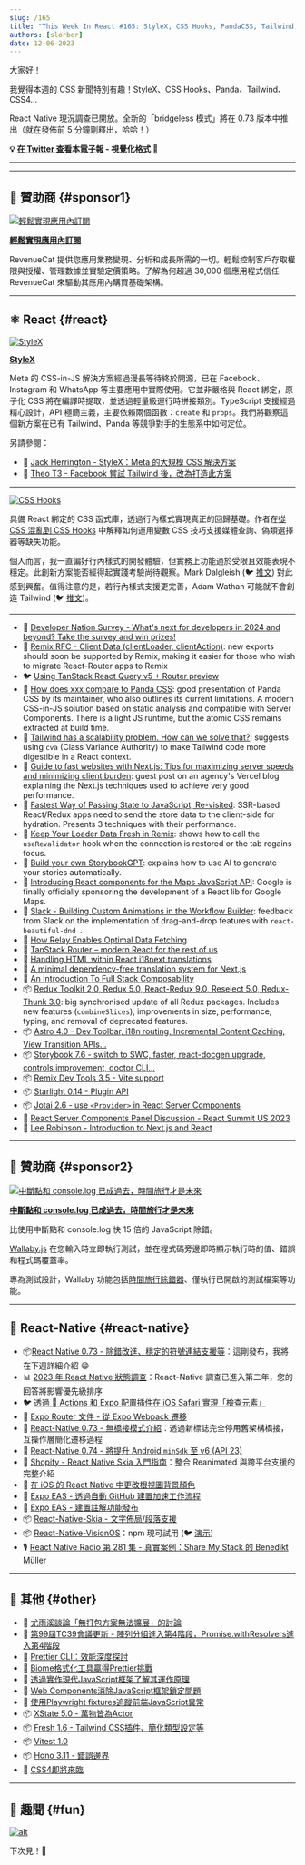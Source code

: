 ```yaml
---
slug: /165
title: "This Week In React #165: StyleX, CSS Hooks, PandaCSS, Tailwind, Redux, Astro, Next.js, Remix, Storybook, React-Native 0.73, State of React-Native, Skia text layouts, Expo EAS..."
authors: [slorber]
date: 12-06-2023
---
```


大家好！

我覺得本週的 CSS 新聞特別有趣！StyleX、CSS Hooks、Panda、Tailwind、CSS4...

React Native 現況調查已開放。全新的「bridgeless 模式」將在 0.73 版本中推出（就在發佈前 5 分鐘剛釋出，哈哈！）

<!-- truncate -->

**💡 [在 Twitter 查看本電子報](https://slo.im/thread) - 視覺化格式 🎨**

---


<Support />

---

## 💸 贊助商 {#sponsor1}

[![輕鬆實現應用內訂閱](/emails/issues/165/RevenueCat.jpg)](https://www.revenuecat.com?utm_source=twir&utm_medium=sponsorship&utm_campaign=dec_23)

**[輕鬆實現應用內訂閱](https://www.revenuecat.com?utm_source=twir&utm_medium=sponsorship&utm_campaign=dec_23)**

RevenueCat 提供您應用業務變現、分析和成長所需的一切。輕鬆控制客戶存取權限與授權、管理數據並實驗定價策略。了解為何超過 30,000 個應用程式信任 RevenueCat 來驅動其應用內購買基礎架構。

---

## ⚛️ React {#react}

[![StyleX](/emails/issues/165/stylex.jpg)](https://github.com/facebook/stylex)

[**StyleX**](https://github.com/facebook/stylex)

Meta 的 CSS-in-JS 解決方案經過漫長等待終於開源，已在 Facebook、Instagram 和 WhatsApp 等主要應用中實際使用。它並非嚴格與 React 綁定，原子化 CSS 將在編譯時提取，並透過輕量級運行時拼接類別。TypeScript 支援經過精心設計，API 極簡主義，主要依賴兩個函數：`create` 和 `props`。我們將觀察這個新方案在已有 Tailwind、Panda 等競爭對手的生態系中如何定位。

另請參閱：

- 🎥 [Jack Herrington - StyleX：Meta 的大規模 CSS 解決方案](https://www.youtube.com/watch?v=6ZDiGtg1jN4)
- 🎥 [Theo T3 - Facebook 嘗試 Tailwind 後，改為打造此方案](https://www.youtube.com/watch?v=PHV94q7BivI)

---

[![CSS Hooks](/emails/issues/165/csshooks.jpg)](https://css-hooks.com/)

具備 React 綁定的 CSS 函式庫，透過行內樣式實現真正的回歸基礎。作者在[從 CSS 混亂到 CSS Hooks](https://nsaunders.dev/posts/css-madness-to-hooks) 中解釋如何運用變數 CSS 技巧支援媒體查詢、偽類選擇器等缺失功能。

個人而言，我一直偏好行內樣式的開發體驗，但實務上功能過於受限且效能表現不穩定。此創新方案能否經得起實踐考驗尚待觀察。Mark Dalgleish (🐦 [推文](https://twitter.com/markdalgleish/status/1729399475494608923)) 對此感到興奮。值得注意的是，若行內樣式支援更完善，Adam Wathan 可能就不會創造 Tailwind (🐦 [推文](https://twitter.com/adamwathan/status/1732209400641724785))。

---

- 💸 [Developer Nation Survey - What's next for developers in 2024 and beyond? Take the survey and win prizes!](https://developereconomics.net/?member_id=thisweekinreact&utm_medium=nl_ad1)
- 👀 [Remix RFC - Client Data (clientLoader, clientAction)](https://github.com/remix-run/remix/discussions/7634): new exports should soon be supported by Remix, making it easier for those who wish to migrate React-Router apps to Remix
- 🐦 [Using TanStack React Query v5 + Router preview](https://twitter.com/tannerlinsley/status/1730621837212876829)
- 📜 [How does xxx compare to Panda CSS](https://www.astahmer.dev/posts/how-does-xxx-compares-to-panda-css): good presentation of Panda CSS by its maintainer, who also outlines its current limitations. A modern CSS-in-JS solution based on static analysis and compatible with Server Components. There is a light JS runtime, but the atomic CSS remains extracted at build time.
- 📜 [Tailwind has a scalability problem. How can we solve that?](https://byteofdev.com/posts/scale-tailwindcss/): suggests using `cva` (Class Variance Authority) to make Tailwind code more digestible in a React context.
- 📜 [Guide to fast websites with Next.js: Tips for maximizing server speeds and minimizing client burden](https://vercel.com/blog/guide-to-fast-websites-with-next-js-tips-for-maximizing-server-speeds): guest post on an agency's Vercel blog explaining the Next.js techniques used to achieve very good performance.
- 📜 [Fastest Way of Passing State to JavaScript, Re-visited](https://calendar.perfplanet.com/2023/fastest-way-passing-state-javascript-revisited/): SSR-based React/Redux apps need to send the store data to the client-side for hydration. Presents 3 techniques with their performance.
- 📜 [Keep Your Loader Data Fresh in Remix](https://sergiodxa.com/tutorials/keep-your-loader-data-fresh-in-remix): shows how to call the `useRevalidator` hook when the connection is restored or the tab regains focus.
- 📜 [Build your own StorybookGPT](https://storybook.js.org/blog/build-your-own-storybook-gpt/): explains how to use AI to generate your stories automatically.
- 📜 [Introducing React components for the Maps JavaScript API](https://cloud.google.com/blog/products/maps-platform/introducing-react-components-for-the-maps-javascript-api/): Google is finally officially sponsoring the development of a React lib for Google Maps.
- 📜 [Slack - Building Custom Animations in the Workflow Builder](https://slack.engineering/building-custom-animations-in-the-workflow-builder/): feedback from Slack on the implementation of drag-and-drop features with `react-beautiful-dnd `.
- 📜 [How Relay Enables Optimal Data Fetching](https://relay.dev/blog/2023/10/24/how-relay-enables-optimal-data-fetching/)
- 📜 [TanStack Router – modern React for the rest of us](https://swizec.com/blog/tanstack-router-modern-react-for-the-rest-of-us/)
- 📜 [Handling HTML within React i18next translations](https://rafaelcamargo.com/blog/handling-html-within-react-i18next-translations/)
- 📜 [A minimal dependency-free translation system for Next.js](https://www.thomasledoux.be/blog/minimal-dependency-free-translation-system-nextjs)
- 📜 [An Introduction To Full Stack Composability](https://www.smashingmagazine.com/2023/11/introduction-full-stack-composability/)
- 📦 [Redux Toolkit 2.0, Redux 5.0, React-Redux 9.0, Reselect 5.0, Redux-Thunk 3.0](https://github.com/reduxjs/redux-toolkit/releases/tag/v2.0.0): big synchronised update of all Redux packages. Includes new features (`combineSlices`), improvements in size, performance, typing, and removal of deprecated features.
- 📦 [Astro 4.0 - Dev Toolbar, i18n routing, Incremental Content Caching, View Transition APIs...](https://astro.build/blog/astro-4/)
- 📦 [Storybook 7.6 - switch to SWC, faster, react-docgen upgrade, controls improvement, doctor CLI...](https://storybook.js.org/blog/storybook-7-6/)
- 📦 [Remix Dev Tools 3.5 - Vite support](https://github.com/Code-Forge-Net/Remix-Dev-Tools/releases/tag/v3.5.0)
- 📦 [Starlight 0.14 - Plugin API](https://github.com/withastro/starlight/releases/tag/%40astrojs%2Fstarlight%400.14.0)
- 📦 [Jotai 2.6 - use `<Provider>` in React Server Components](https://github.com/pmndrs/jotai/releases/tag/v2.6.0)
- 🎥 [React Server Components Panel Discussion - React Summit US 2023](https://www.youtube.com/watch?v=ujaTs-5LEWM)
- 🎥 [Lee Robinson - Introduction to Next.js and React](https://www.youtube.com/@leerob)

<SubscribeFormEmbed placement="middle" />

---

## 💸 贊助商 {#sponsor2}

[![中斷點和 console.log 已成過去，時間旅行才是未來](/emails/issues/165/Breakpoints.jpg)](https://wallabyjs.com/?referrer=ThisWeekInReact1)

**[中斷點和 console.log 已成過去，時間旅行才是未來](https://wallabyjs.com/?referrer=ThisWeekInReact1)**

比使用中斷點和 console.log 快 15 倍的 JavaScript 除錯。

[Wallaby.js](https://wallabyjs.com/?referrer=ThisWeekInReact1) 在您輸入時立即執行測試，並在程式碼旁邊即時顯示執行時的值、錯誤和程式碼覆蓋率。

專為測試設計，Wallaby 功能包括[時間旅行除錯器](https://wallabyjs.com/docs/intro/time-travel-debugger.html?referrer=ThisWeekInReact1)、僅執行已開啟的測試檔案等功能。

---

## 📱 React-Native {#react-native}

- 📦[React Native 0.73 - 除錯改進、穩定的符號連結支援等](https://reactnative.dev/blog/2023/12/06/0.73-debugging-improvements-stable-symlinks)：這剛發布，我將在下週詳細介紹 😄
- 📊 [2023 年 React Native 狀態調查](https://survey.stateofreactnative.com/)：React-Native 調查已進入第二年，您的回答將影響優先級排序
- 🐦 [透過  Actions 和 Expo 配置插件在 iOS Safari 實現「檢查元素」](https://twitter.com/Baconbrix/status/1731407884624310708)
- 📖 [Expo Router 文件 - 從 Expo Webpack 遷移](https://docs.expo.dev/router/migrate/from-expo-webpack/)
- 💬 [React-Native 0.73 - 無橋接模式介紹](https://github.com/reactwg/react-native-new-architecture/discussions/154)：透過新標誌完全停用舊架構橋接，互操作層簡化遷移過程
- 💬 [React-Native 0.74 - 將提升 Android `minSdk` 至 v6 (API 23)](https://github.com/react-native-community/discussions-and-proposals/discussions/740)
- 📜 [Shopify - React Native Skia 入門指南](https://shopify.engineering/getting-started-with-react-native-skia)：整合 Reanimated 與跨平台支援的完整介紹
- 📜 [在 iOS 的 React Native 中更改根視圖背景顏色](https://www.oskarkwasniewski.dev/blog/react-native-change-native-background-color)
- 📜 [Expo EAS - 透過自動 GitHub 建置加速工作流程](https://expo.dev/changelog/2023/11-29-automatic-github-builds)
- 📜 [Expo EAS - 建置註解功能發布](https://expo.dev/changelog/2023/12-01-build-annotations)
- 📦 [React-Native-Skia - 文字佈局/段落支援](https://shopify.github.io/react-native-skia/docs/text/paragraph/)
- 📦 [React-Native-VisionOS](https://github.com/callstack/react-native-visionos)：npm 現可試用 (🐦 [演示](https://twitter.com/o_kwasniewski/status/1729453555201802495))
- 🎙️ [React Native Radio 第 281 集 - 真實案例：Share My Stack 的 Benedikt Müller](https://reactnativeradio.com/episodes/rnr-281-real-life-react-native-benedikt-muller-of-share-my-stack)

---

## 🔀 其他 {#other}

- 🧵 [尤雨溪談論「無打包方案無法擴展」的討論](https://twitter.com/youyuxi/status/1730537401217610234)
- 📜 [第99屆TC39會議更新 - 陣列分組進入第4階段，Promise.withResolvers進入第4階段](https://dev.to/hemanth/updates-from-the-99th-tc39-meeting-15hn)
- 📜 [Prettier CLI：效能深度探討](https://prettier.io/blog/2023/11/30/cli-deep-dive)
- 📜 [Biome格式化工具贏得Prettier挑戰](https://biomejs.dev/blog/biome-wins-prettier-challenge/)
- 📜 [透過實作現代JavaScript框架了解其運作原理](https://nolanlawson.com/2023/12/02/lets-learn-how-modern-javascript-frameworks-work-by-building-one/)
- 📜 [Web Components消除JavaScript框架鎖定問題](https://jakelazaroff.com/words/web-components-eliminate-javascript-framework-lock-in/)
- 📜 [使用Playwright fixtures追蹤前端JavaScript異常](https://www.checklyhq.com/blog/track-frontend-javascript-exceptions-with-playwright/)
- 📦 [XState 5.0 - 萬物皆為Actor](https://stately.ai/blog/2023-12-01-xstate-v5)
- 📦 [Fresh 1.6 - Tailwind CSS插件、簡化類型設定等](https://deno.com/blog/fresh-1.6)
- 📦 [Vitest 1.0](https://github.com/vitest-dev/vitest/releases/tag/v1.0.0)
- 📦 [Hono 3.11 - 錯誤邊界](https://github.com/honojs/hono/releases/tag/v3.11.0)
- 🎥 [CSS4即將來臨](https://www.youtube.com/watch?v=j4mOm1qic7k)

---

## 🤭 趣聞 {#fun}

[![alt](/emails/issues/165/meme.jpg)](https://twitter.com/bndkt/status/1729743347370139940)

下次見！👋